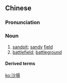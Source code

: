 ==Chinese==
{{zh-forms|s=沙场}}

===Pronunciation===
{{zh-pron
|m=shā场
|c=sa1 coeng4
|h=pfs=sâ-chhòng
|mn=qz,xm:sa-tiông/zz:see-chhiâng/xm:sa-tiûⁿ
|cat=n
}}

===Noun===
{{zh-noun}}

# [[sandpit]]; [[sandy]] [[field]]
# [[battlefield]]; [[battleground]]

====Derived terms====
{{zh-der|久經沙場}}

[[ko:沙場]]